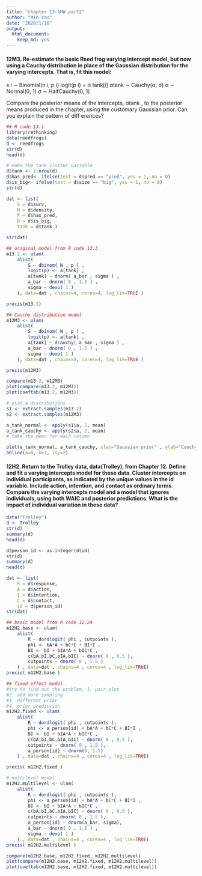 ---
title: "chapter 13-1HW part2"
author: "Min-Yao"
date: "2020/1/16"
output: 
  html_document: 
    keep_md: yes
---

#### 12M3. Re-estimate the basic Reed frog varying intercept model, but now using a Cauchy distribution in place of the Gaussian distribution for the varying intercepts. That is, fit this model:

s i ∼ Binomial(n i, p i)
logit(p i) = α
tank[i]
αtank ∼ Cauchy(α, σ)
α ∼ Normal(0, 1)
σ ∼ HalfCauchy(0, 1)

Compare the posterior means of the intercepts, αtank , to the posterior means produced in the chapter, using the customary Gaussian prior. Can you explain the pattern of diff erences?

```{r}
## R code 13.1
library(rethinking)
data(reedfrogs)
d <- reedfrogs
str(d)
head(d)
```

```{r}
# make the tank cluster variable
d$tank <- 1:nrow(d)
d$has_pred<- ifelse(test = d$pred == "pred", yes = 1, no = 0)
d$is_big<- ifelse(test = d$size == "big", yes = 1, no = 0)
str(d)

dat <- list(
    S = d$surv,
    N = d$density,
    P = d$has_pred,
    B = d$is_big,
    tank = d$tank )

str(dat)
```

```{r}
## original model from R code 13.3
m13.2 <- ulam(
    alist(
        S ~ dbinom( N , p ) ,
        logit(p) <- a[tank] ,
        a[tank] ~ dnorm( a_bar , sigma ) ,
        a_bar ~ dnorm( 0 , 1.5 ) ,
        sigma ~ dexp( 1 )
    ), data=dat , chains=4, cores=4, log_lik=TRUE )

precis(m13.2)
```

```{r}
## Cauchy distribution model
m12M3 <- ulam(
    alist(
        S ~ dbinom( N , p ) ,
        logit(p) <- a[tank] ,
        a[tank] ~ dcauchy( a_bar , sigma ) ,
        a_bar ~ dnorm( 0 , 1.5 ) ,
        sigma ~ dexp( 1 )
    ), data=dat , chains=4, cores=4, log_lik=TRUE )

precis(m12M3)
```

```{r}
compare(m13.2, m12M3)
plot(compare(m13.2, m12M3))
plot(coeftab(m13.2, m12M3))
```

```{r}
# plot a distributions
s1 <- extract.samples(m13.2)
s2 <- extract.samples(m12M3)

a_tank_normal <- apply(s1$a, 2, mean)
a_tank_cauchy <- apply(s2$a, 2, mean)
# take the mean for each column

plot(a_tank_normal, a_tank_cauchy, xlab="Gaussian prior" , ylab="Cauchy prior", xlim=c(-2,10), ylim=c(-2,10) )
abline(a=0, b=1, lty=2)
```

#### 12H2. Return to the Trolley data, data(Trolley), from Chapter 12. Define and fit a varying intercepts model for these data. Cluster intercepts on individual participants, as indicated by the unique values in the id variable. Include action, intention, and contact as ordinary terms. Compare the varying intercepts model and a model that ignores individuals, using both WAIC and posterior predictions. What is the impact of individual variation in these data?

```{r}
data("Trolley")
d <- Trolley
str(d)
summary(d)
head(d)

d$person_id <- as.integer(d$id)
str(d)
summary(d)
head(d)
```

```{r}
dat <- list(
    R = d$response,
    A = d$action,
    I = d$intention,
    C = d$contact,
    id = d$person_id)
str(dat)
```

```{r}
## basic model from R code 12.24
m12H2.base <- ulam(
    alist(
        R ~ dordlogit( phi , cutpoints ),
        phi <- bA*A + bC*C + BI*I ,
        BI <- bI + bIA*A + bIC*C ,
        c(bA,bI,bC,bIA,bIC) ~ dnorm( 0 , 0.5 ),
        cutpoints ~ dnorm( 0 , 1.5 )
    ) , data=dat , chains=4 , cores=4 , log_lik=TRUE)
precis( m12H2.base )
```

```{r}
## fixed effect model
#try to find out the problem, 1. pair plot
#2. add more sampling
#3. different prior
#4. prior prediction
m12H2.fixed <- ulam(
    alist(
        R ~ dordlogit( phi , cutpoints ),
        phi <- a_person[id] + bA*A + bC*C + BI*I ,
        BI <- bI + bIA*A + bIC*C ,
        c(bA,bI,bC,bIA,bIC) ~ dnorm( 0 , 0.5 ),
        cutpoints ~ dnorm( 0 , 1.5 ),
        a_person[id] ~ dnorm(0, 1.5)
    ) , data=dat , chains=4 , cores=4 , log_lik=TRUE)

precis( m12H2.fixed )
```


```{r}
# multilevel model
m12H2.multilevel <- ulam(
    alist(
        R ~ dordlogit( phi , cutpoints ),
        phi <- a_person[id] + bA*A + bC*C + BI*I ,
        BI <- bI + bIA*A + bIC*C ,
        c(bA,bI,bC,bIA,bIC) ~ dnorm( 0 , 0.5 ),
        cutpoints ~ dnorm( 0 , 1.5 ),
        a_person[id] ~ dnorm(a_bar, sigma),
        a_bar ~ dnorm( 0 , 1.5 ) ,
        sigma ~ dexp( 1 )
    ) , data=dat , chains=4 , cores=4 , log_lik=TRUE)
precis( m12H2.multilevel )

```

```{r}
compare(m12H2.base, m12H2.fixed, m12H2.multilevel)
plot(compare(m12H2.base, m12H2.fixed, m12H2.multilevel))
plot(coeftab(m12H2.base, m12H2.fixed, m12H2.multilevel))
```
